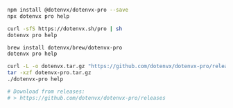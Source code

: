 <CodeGroup>

```bash {{ title: "Npm" }}
npm install @dotenvx/dotenvx-pro --save
npx dotenvx pro help
```

```bash {{ title: "Curl" }}
curl -sfS https://dotenvx.sh/pro | sh
dotenvx pro help
```

```bash {{ title: "Brew" }}
brew install dotenvx/brew/dotenvx-pro
dotenvx pro help
```

```bash {{ title: "GitHub Releases" }}
curl -L -o dotenvx.tar.gz "https://github.com/dotenvx/dotenvx-pro/releases/latest/download/dotenvx-pro-$(uname -s)-$(uname -m).tar.gz"
tar -xzf dotenvx-pro.tar.gz
./dotenvx-pro help
```

```bash {{ title: "Windows" }}
# Download from releases:
# > https://github.com/dotenvx/dotenvx-pro/releases
```

</CodeGroup>
